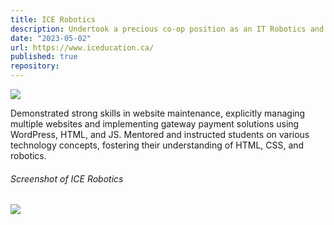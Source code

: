 ```yaml
---
title: ICE Robotics
description: Undertook a precious co-op position as an IT Robotics and Application Design Assistant at ICE Robotics Canada.
date: "2023-05-02"
url: https://www.iceducation.ca/
published: true
repository: 
---
```



[![](/images/iceducation-homescreen.png)](https://www.iceducation.ca/)

Demonstrated strong skills in website maintenance, explicitly managing multiple websites and implementing gateway payment solutions using WordPress, HTML, and JS.
Mentored and instructed students on various technology concepts, fostering their understanding of HTML, CSS, and robotics.

###### Screenshot of ICE Robotics

[![](/images/robotics.png)](https://www.icerobotics.ca/)